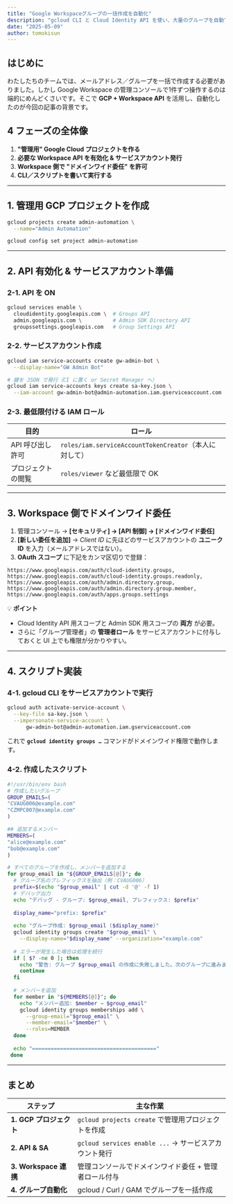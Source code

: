 ```yaml
---
title: "Google Workspaceグループの一括作成を自動化"
description: "gcloud CLI と Cloud Identity API を使い、大量のグループを自動で作成する手順を解説します。"
date: "2025-05-09"
author: tomokisun
---
```


## はじめに

わたしたちのチームでは、メールアドレス／グループを一括で作成する必要がありました。しかし Google Workspace の管理コンソールで1件ずつ操作するのは端的にめんどくさいです。そこで **GCP + Workspace API** を活用し、自動化したのが今回の記事の背景です。

## 4 フェーズの全体像

1. **"管理用" Google Cloud プロジェクトを作る**
2. **必要な Workspace API を有効化 & サービスアカウント発行**
3. **Workspace 側で "ドメインワイド委任" を許可**
4. **CLI／スクリプトを書いて実行する**

---

## 1. 管理用 GCP プロジェクトを作成

```bash
gcloud projects create admin-automation \
  --name="Admin Automation"

gcloud config set project admin-automation
```

---

## 2. API 有効化 & サービスアカウント準備

### 2-1. API を ON

```bash
gcloud services enable \
  cloudidentity.googleapis.com \  # Groups API
  admin.googleapis.com \          # Admin SDK Directory API
  groupssettings.googleapis.com   # Group Settings API
```

### 2-2. サービスアカウント作成

```bash
gcloud iam service-accounts create gw-admin-bot \
  --display-name="GW Admin Bot"

# 鍵を JSON で発行（CI に置く or Secret Manager へ）
gcloud iam service-accounts keys create sa-key.json \
  --iam-account gw-admin-bot@admin-automation.iam.gserviceaccount.com
```

### 2-3. 最低限付ける IAM ロール

| 目的 | ロール |
| --- | --- |
| API 呼び出し許可 | `roles/iam.serviceAccountTokenCreator`（本人に対して） |
| プロジェクトの閲覧 | `roles/viewer` など最低限で OK |

---

## 3. Workspace 側でドメインワイド委任

1. 管理コンソール → **[セキュリティ] → [API 制御] → [ドメインワイド委任]**
2. **[新しい委任を追加]** → *Client ID* に先ほどのサービスアカウントの **ユニーク ID** を入力（メールアドレスではない）。
3. **OAuth スコープ** に下記をカンマ区切りで登録：

```text
https://www.googleapis.com/auth/cloud-identity.groups,
https://www.googleapis.com/auth/cloud-identity.groups.readonly,
https://www.googleapis.com/auth/admin.directory.group,
https://www.googleapis.com/auth/admin.directory.group.member,
https://www.googleapis.com/auth/apps.groups.settings
```

💡 **ポイント**

* Cloud Identity API 用スコープと Admin SDK 用スコープの **両方** が必要。
* さらに「グループ管理者」の **管理者ロール** をサービスアカウントに付与しておくと UI 上でも権限が分かりやすい。

---

## 4. スクリプト実装

### 4-1. gcloud CLI をサービスアカウントで実行

```bash
gcloud auth activate-service-account \
  --key-file sa-key.json \
  --impersonate-service-account \
      gw-admin-bot@admin-automation.iam.gserviceaccount.com
```

これで **`gcloud identity groups …`** コマンドがドメインワイド権限で動作します。

### 4-2. 作成したスクリプト

```bash
#!/usr/bin/env bash
# 作成したいグループ
GROUP_EMAILS=(
"CVAUG006@example.com"
"CZMPC007@example.com"
)

## 追加するメンバー
MEMBERS=(
"alice@example.com"
"bob@example.com"
)

# すべてのグループを作成し、メンバーを追加する
for group_email in "${GROUP_EMAILS[@]}"; do
  # グループ名のプレフィックスを抽出（例：CVAUG006）
  prefix=$(echo "$group_email" | cut -d '@' -f 1)
  # デバッグ出力
  echo "デバッグ - グループ: $group_email, プレフィックス: $prefix"
  
  display_name="prefix: $prefix"
  
  echo "グループ作成: $group_email ($display_name)"
  gcloud identity groups create "$group_email" \
    --display-name="$display_name" --organization="example.com"
  
  # エラーが発生した場合は処理を続行
  if [ $? -ne 0 ]; then
    echo "警告: グループ $group_email の作成に失敗しました。次のグループに進みます。"
    continue
  fi
  
  # メンバーを追加
  for member in "${MEMBERS[@]}"; do
    echo "メンバー追加: $member → $group_email"
    gcloud identity groups memberships add \
      --group-email="$group_email" \
      --member-email="$member" \
      --roles=MEMBER
  done
  
  echo "========================================"
 done
```

---

## まとめ

| ステップ | 主な作業 |
| --- | --- |
| **1. GCP プロジェクト** | `gcloud projects create` で管理用プロジェクトを作成 |
| **2. API & SA** | `gcloud services enable ...` → サービスアカウント発行 |
| **3. Workspace 連携** | 管理コンソールでドメインワイド委任 + 管理者ロール付与 |
| **4. グループ自動化** | gcloud / Curl / GAM でグループを一括作成 |

